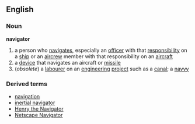 ==English==
===Noun===
{{wikipedia}}
'''navigator'''
# a person who [[navigate]]s, especially an [[officer]] with that [[responsibility]] on a [[ship]] or an [[aircrew]] member with that responsibility on an [[aircraft]]
# a [[device]] that navigates an aircraft or [[missile]]
#(''obsolete'') a [[labourer]] on an [[engineering]] [[project]] such as a [[canal]]; a [[navvy]]
===Derived terms===
*[[navigation]]
*[[inertial navigator]]
*[[Henry the Navigator]]
*[[Netscape Navigator]]